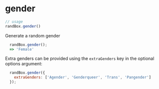 # gender

```js
// usage
randBox.gender()
```

Generate a random gender

```js
  randBox.gender();
  => 'Female'
```

Extra genders can be provided using the `extraGenders` key in the optional options argument:

```js
  randBox.gender({
    extraGenders: ['Agender', 'Genderqueer', 'Trans', 'Pangender']
  });
```
